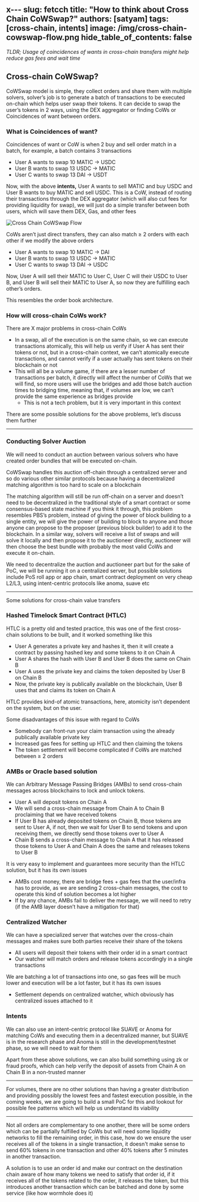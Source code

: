 x---
slug: fetcch
title: "How to think about Cross Chain CoWSwap?"
authors: [satyam]
tags: [cross-chain, intents]
image: /img/cross-chain-cowswap-flow.png
hide_table_of_contents: false
---

*TLDR; Usage of coincidences of wants in cross-chain transfers might help reduce gas fees and wait time*

<!--truncate-->

## Cross-chain CoWSwap?

CoWSwap model is simple, they collect orders and share them with multiple solvers, solver’s job is to generate a batch of transactions to be executed on-chain which helps user swap their tokens. It can decide to swap the user’s tokens in 2 ways, using the DEX aggregator or finding CoWs or Coincidences of want between orders.

### What is Coincidences of want?

Coincidences of want or CoW is when 2 buy and sell order match in a batch, for example, a batch contains 3 transactions

- User A wants to swap 10 MATIC → USDC
- User B wants to swap 13 USDC → MATIC
- User C wants to swap 13 DAI → USDT

Now, with the above ********intents,******** User A wants to sell MATIC and buy USDC and User B wants to buy MATIC and sell USDC. This is a CoW, instead of routing their transactions through the DEX aggregator (which will also cut fees for providing liquidity for swap), we will just do a simple transfer between both users, which will save them DEX, Gas, and other fees

![Cross Chain CoWSwap Flow](/img/cross-chain-cowswap-flow.png)


CoWs aren’t just direct transfers, they can also match ≥ 2 orders with each other if we modify the above orders

- User A wants to swap 10 MATIC → DAI
- User B wants to swap 13 USDC → MATIC
- User C wants to swap 13 DAI → USDC

Now, User A will sell their MATIC to User C, User C will their USDC to User B, and User B will sell their MATIC to User A, so now they are fulfilling each other’s orders.

This resembles the order book architecture.

### How will cross-chain CoWs work?

There are X major problems in cross-chain CoWs

- In a swap, all of the execution is on the same chain, so we can execute transactions atomically, this will help us verify if User A has sent their tokens or not, but in a cross-chain context, we can’t atomically execute transactions, and cannot verify if a user actually has sent tokens on their blockchain or not
- This will all be a volume game, if there are a lesser number of transactions per batch, it directly will affect the number of CoWs that we will find, so more users will use the bridges and add those batch auction times to bridging time, meaning that, if volumes are low, we can’t provide the same experience as bridges provide
    - This is not a tech problem, but it is very important in this context

There are some possible solutions for the above problems, let’s discuss them further

---

### Conducting Solver Auction

We will need to conduct an auction between various solvers who have created order bundles that will be executed on-chain.

CoWSwap handles this auction off-chain through a centralized server and so do various other similar protocols because having a decentralized matching algorithm is too hard to scale on a blockchain

The matching algorithm will still be run off-chain on a server and doesn’t need to be decentralized in the traditional style of a smart contract or some consensus-based state machine if you think it through, this problem resembles PBS’s problem, instead of giving the power of block building to a single entity, we will give the power of building to block to anyone and those anyone can propose to the proposer (previous block builder) to add it to the blockchain. In a similar way, solvers will receive a list of swaps and will solve it locally and then propose it to the auctioneer directly, auctioneer will then choose the best bundle with probably the most valid CoWs and execute it on-chain.

We need to decentralize the auction and auctioneer part but for the sake of PoC, we will be running it on a centralized server, but possible solutions include PoS roll app or app chain, smart contract deployment on very cheap L2/L3, using intent-centric protocols like anoma, suave etc

---

Some solutions for cross-chain value transfers

### Hashed Timelock Smart Contract (HTLC)

HTLC is a pretty old and tested practice, this was one of the first cross-chain solutions to be built, and it worked something like this

- User A generates a private key and hashes it, then it will create a contract by passing hashed key and some tokens to it on Chain A
- User A shares the hash with User B and User B does the same on Chain B
- User A uses the private key and claims the token deposited by User B on Chain B
- Now, the private key is publically available on the blockchain, User B uses that and claims its token on Chain A

HTLC provides kind-of atomic transactions, here, atomicity isn’t dependent on the system, but on the user.

Some disadvantages of this issue with regard to CoWs

- Somebody can front-run your claim transaction using the already publically available private key
- Increased gas fees for setting up HTLC and then claiming the tokens
- The token settlement will become complicated if CoWs are matched between ≥ 2 orders

### AMBs or Oracle based solution

We can Arbitrary Message Passing Bridges (AMBs) to send cross-chain messages across blockchains to lock and unlock tokens.

- User A will deposit tokens on Chain A
- We will send a cross-chain message from Chain A to Chain B proclaiming that we have received tokens
- If User B has already deposited tokens on Chain B, those tokens are sent to User A, if not, then we wait for User B to send tokens and upon receiving them, we directly send those tokens over to User A
- Chain B sends a cross-chain message to Chain A that it has released those tokens to User A and Chain A does the same and releases tokens to User B

It is very easy to implement and guarantees more security than the HTLC solution, but it has its own issues

- AMBs cost money, there are bridge fees + gas fees that the user/infra has to provide, as we are sending 2 cross-chain messages, the cost to operate this kind of solution becomes a lot higher
- If by any chance, AMBs fail to deliver the message, we will need to retry (if the AMB layer doesn’t have a mitigation for that)

### Centralized Watcher

We can have a specialized server that watches over the cross-chain messages and makes sure both parties receive their share of the tokens

- All users will deposit their tokens with their order id in a smart contract
- Our watcher will match orders and release tokens accordingly in a single transactions

We are batching a lot of transactions into one, so gas fees will be much lower and execution will be a lot faster, but it has its own issues

- Settlement depends on centralized watcher, which obviously has centralized issues attached to it

### Intents

We can also use an intent-centric protocol like SUAVE or Anoma for matching CoWs and executing them in a decentralized manner, but SUAVE is in the research phase and Anoma is still in the development/testnet phase, so we will need to wait for them 

Apart from these above solutions, we can also build something using zk or fraud proofs, which can help verify the deposit of assets from Chain A on Chain B in a non-trusted manner

---
For volumes, there are no other solutions than having a greater distribution and providing possibly the lowest fees and fastest execution possible, in the coming weeks, we are going to build a small PoC for this and lookout for possible fee patterns which will help us understand its viability

---
Not all orders are complementary to one another, there will be some orders which can be partially fulfilled by CoWs but will need some liquidity networks to fill the remaining order, in this case, how do we ensure the user receives all of the tokens in a single transaction, it doesn't make sense to send 60% tokens in one transaction and other 40% tokens after 5 minutes in another transaction.

A solution is to use an order id and make our contract on the destination chain aware of how many tokens we need to satisfy that order id, if it receives all of the tokens related to the order, it releases the token, but this introduces another transaction which can be batched and done by some service (like how wormhole does it)

